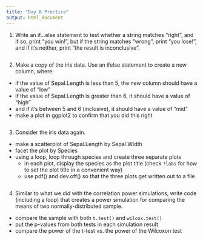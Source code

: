 ```yaml
---
title: "Day 8 Practice"
output: html_document
---
```


1. Write an if...else statement to test whether a string matches "right", and if so, print "you win!", but if the string matches "wrong", print "you lose!", and if it's neither, print "the result is inconclusive".

```r

```

2. Make a copy of the iris data. Use an ifelse statement to create a new column, where:
  - if the value of Sepal.Length is less than 5, the new column should have a value of "low"
  - if the value of Sepal.Length is greater than 6, it should have a value of "high"
  - and if it's between 5 and 6 (inclusive), it should have a value of "mid"
  - make a plot in ggplot2 to confirm that you did this right
  
```r

```

3. Consider the iris data again.
  - make a scatterplot of Sepal.Length by Sepal.Width
  - facet the plot by Species
  - using a loop, loop through species and create three separate plots
    - in each plot, display the species as the plot title 
      (check `?labs` for how to set the plot title in a convenient way)
    - use pdf() and dev.off() so that the three plots get written out to a file
    
```r

```

4. Similar to what we did with the correlation power simulations, write code (including a loop) that creates a power simulation for comparing the means of two normally-distributed sample.
  - compare the sample with both `t.test()` and `wilcox.test()`
  - put the p-values from both tests in each simulation result
  - compare the power of the t-test vs. the power of the Wilcoxon test
  
```r

```

